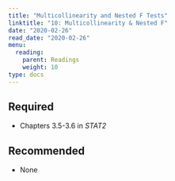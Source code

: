```yaml
---
title: "Multicollinearity and Nested F Tests"
linktitle: "10: Multicollinearity & Nested F"
date: "2020-02-26"
read_date: "2020-02-26"
menu:
  reading:
    parent: Readings
    weight: 10
type: docs
---
```


## Required

- <i class="fas fa-book"></i> Chapters 3.5-3.6 in _STAT2_

## Recommended

- None